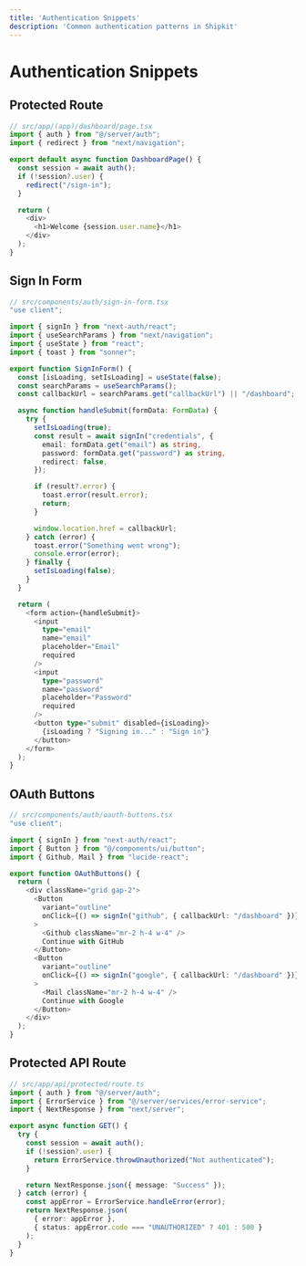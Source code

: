 ```yaml
---
title: 'Authentication Snippets'
description: 'Common authentication patterns in Shipkit'
---
```


# Authentication Snippets

## Protected Route

```typescript
// src/app/(app)/dashboard/page.tsx
import { auth } from "@/server/auth";
import { redirect } from "next/navigation";

export default async function DashboardPage() {
  const session = await auth();
  if (!session?.user) {
    redirect("/sign-in");
  }

  return (
    <div>
      <h1>Welcome {session.user.name}</h1>
    </div>
  );
}
```

## Sign In Form

```typescript
// src/components/auth/sign-in-form.tsx
"use client";

import { signIn } from "next-auth/react";
import { useSearchParams } from "next/navigation";
import { useState } from "react";
import { toast } from "sonner";

export function SignInForm() {
  const [isLoading, setIsLoading] = useState(false);
  const searchParams = useSearchParams();
  const callbackUrl = searchParams.get("callbackUrl") || "/dashboard";

  async function handleSubmit(formData: FormData) {
    try {
      setIsLoading(true);
      const result = await signIn("credentials", {
        email: formData.get("email") as string,
        password: formData.get("password") as string,
        redirect: false,
      });

      if (result?.error) {
        toast.error(result.error);
        return;
      }

      window.location.href = callbackUrl;
    } catch (error) {
      toast.error("Something went wrong");
      console.error(error);
    } finally {
      setIsLoading(false);
    }
  }

  return (
    <form action={handleSubmit}>
      <input
        type="email"
        name="email"
        placeholder="Email"
        required
      />
      <input
        type="password"
        name="password"
        placeholder="Password"
        required
      />
      <button type="submit" disabled={isLoading}>
        {isLoading ? "Signing in..." : "Sign in"}
      </button>
    </form>
  );
}
```

## OAuth Buttons

```typescript
// src/components/auth/oauth-buttons.tsx
"use client";

import { signIn } from "next-auth/react";
import { Button } from "@/components/ui/button";
import { Github, Mail } from "lucide-react";

export function OAuthButtons() {
  return (
    <div className="grid gap-2">
      <Button
        variant="outline"
        onClick={() => signIn("github", { callbackUrl: "/dashboard" })}
      >
        <Github className="mr-2 h-4 w-4" />
        Continue with GitHub
      </Button>
      <Button
        variant="outline"
        onClick={() => signIn("google", { callbackUrl: "/dashboard" })}
      >
        <Mail className="mr-2 h-4 w-4" />
        Continue with Google
      </Button>
    </div>
  );
}
```

## Protected API Route

```typescript
// src/app/api/protected/route.ts
import { auth } from "@/server/auth";
import { ErrorService } from "@/server/services/error-service";
import { NextResponse } from "next/server";

export async function GET() {
  try {
    const session = await auth();
    if (!session?.user) {
      return ErrorService.throwUnauthorized("Not authenticated");
    }

    return NextResponse.json({ message: "Success" });
  } catch (error) {
    const appError = ErrorService.handleError(error);
    return NextResponse.json(
      { error: appError },
      { status: appError.code === "UNAUTHORIZED" ? 401 : 500 }
    );
  }
}
```
